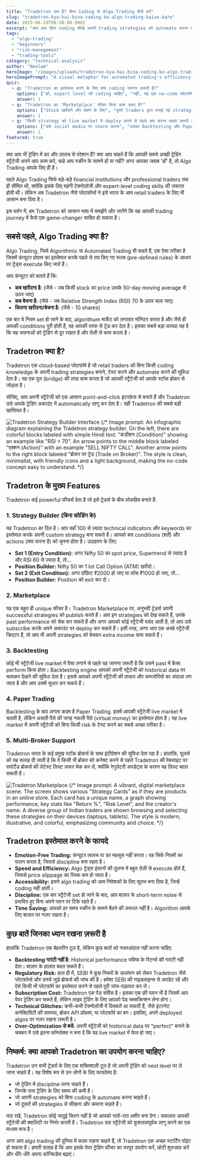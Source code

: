 ```yaml
---
title: "Tradetron क्या है? बिना Coding के Algo Trading कैसे करें"
slug: "tradetron-kya-hai-bina-coding-ke-algo-trading-kaise-kare"
date: 2025-06-20T08:58:00.000Z
excerpt: "क्या आप बिना coding सीखे अपनी trading strategies को automate करना चाहते हैं? जानिए Tradetron कैसे retail निवेशकों को algo trading की दुनिया में कदम रखने में मदद करता है, इसके फायदे, फीचर्स और सावधानियां।"
tags:
  - "algo-trading"
  - "beginners"
  - "risk-management"
  - "trading-tools"
category: "technical-analysis"
author: "Neelam"
heroImage: "/images/uploads/tradetron-kya-hai-bina-coding-ke-algo-trading-kaise-kare/hero-image.jpg"
heroImagePrompt: "A visual metaphor for automated trading's efficiency. A calm Indian trader sits at a sleek, futuristic desk, overseeing a central computer that automatically executes trades based on glowing charts and data streams. In the background, out-of-focus traders work manually in a chaotic environment. The scene contrasts calm, automated control with manual stress. Style: Cinematic, with a blue and orange neon glow, highlighting technology and focus. Text on screen: 'Automated Control'."
quiz:
  - q: "Tradetron का इस्तेमाल करने के लिए क्या coding जानना ज़रूरी है?"
    options: ["हाँ, expert level की coding चाहिए", "नहीं, यह एक no-code प्लेटफॉर्म है", "सिर्फ Python की बेसिक जानकारी चाहिए"]
    answer: 1
  - q: "Tradetron का 'Marketplace' फीचर किस काम आता है?"
    options: ["Stock खरीदने और बेचने के लिए", "दूसरे traders द्वारा बनाई गई strategies को खरीदने या subscribe करने के लिए", "सिर्फ अपनी strategy का performance देखने के लिए"]
    answer: 1
  - q: "किसी strategy को live market में deploy करने से पहले क्या करना सबसे ज़रूरी है?"
    options: ["उसे social media पर share करना", "उसका Backtesting और Paper Trading करना", "तुरंत live trade शुरू कर देना"]
    answer: 1
featured: true
---
```


क्या आप भी ट्रेडिंग में डर और लालच से परेशान हैं? क्या आप चाहते हैं कि आपकी सबसे अच्छी ट्रेडिंग स्ट्रैटेजी अपने आप काम करे, चाहे आप स्क्रीन के सामने हों या नहीं? अगर आपका जवाब 'हाँ' है, तो Algo Trading आपके लिए ही है।

पहले Algo Trading सिर्फ बड़े-बड़े financial institutions और professional traders तक ही सीमित थी, क्योंकि इसके लिए महंगी टेक्नोलॉजी और expert-level coding skills की ज़रूरत होती थी। लेकिन अब Tradetron जैसे प्लेटफॉर्म्स ने इसे भारत के आम retail traders के लिए भी आसान बना दिया है।

इस ब्लॉग में, हम Tradetron को आसान भाषा में समझेंगे और जानेंगे कि यह आपकी trading journey में कैसे एक game-changer साबित हो सकता है।

## सबसे पहले, Algo Trading क्या है?

Algo Trading, जिसे Algorithmic या Automated Trading भी कहते हैं, एक ऐसा तरीका है जिसमें कंप्यूटर प्रोग्राम का इस्तेमाल करके पहले से तय किए गए रूल्स (pre-defined rules) के आधार पर ट्रेड्स execute किए जाते हैं।

आप कंप्यूटर को बताते हैं कि:
*   **कब खरीदना है:** (जैसे - जब किसी stock का price उसके 50-day moving average से ऊपर जाए)
*   **कब बेचना है:** (जैसे - जब Relative Strength Index (RSI) 70 के ऊपर चला जाए)
*   **कितना खरीदना/बेचना है:** (जैसे - 10 shares)

एक बार ये नियम set हो जाने के बाद, algorithum मार्केट को लगातार मॉनिटर करता है और जैसे ही आपकी conditions पूरी होती हैं, वह आपकी तरफ से ट्रेड कर देता है। इसका सबसे बड़ा फायदा यह है कि यह भावनाओं को ट्रेडिंग से दूर रखता है और तेज़ी से काम करता है।

## Tradetron क्या है?

Tradetron एक cloud-based प्लेटफॉर्म है जो retail traders को बिना किसी coding knowledge के अपनी trading strategies बनाने, टेस्ट करने और automate करने की सुविधा देता है। यह एक पुल (bridge) की तरह काम करता है जो आपकी स्ट्रैटेजी को आपके स्टॉक ब्रोकर से जोड़ता है।

सोचिए, आप अपनी स्ट्रैटेजी को एक आसान point-and-click इंटरफ़ेस से बनाते हैं और Tradetron उसे आपके ट्रेडिंग अकाउंट में automatically लागू कर देता है। यही Tradetron की सबसे बड़ी खासियत है।

![Tradetron Strategy Builder Interface](/images/uploads/tradetron-kya-hai-bina-coding-ke-algo-trading-kaise-kare/strategy-builder.jpg)
{/* Image prompt: An infographic diagram explaining the Tradetron strategy builder. On the left, there are colorful blocks labeled with simple Hindi text: "कंडीशन (Condition)" showing an example like "RSI > 70". An arrow points to the middle block labeled "एक्शन (Action)" with an example "SELL NIFTY CALL". Another arrow points to the right block labeled "ब्रोकर पर ट्रेड (Trade on Broker)". The style is clean, minimalist, with friendly icons and a light background, making the no-code concept easy to understand. */}

## Tradetron के मुख्य Features

Tradetron कई powerful फीचर्स देता है जो इसे ट्रेडर्स के बीच लोकप्रिय बनाते हैं:

### 1. Strategy Builder (बिना कोडिंग के)
यह Tradetron का दिल है। आप यहाँ 100 से ज़्यादा technical indicators और keywords का इस्तेमाल करके अपनी custom strategy बना सकते हैं। आपको बस conditions (शर्तें) और actions (क्या करना है) को चुनना होता है। उदाहरण के लिए:
*   **Set 1 (Entry Condition):** अगर Nifty 50 का spot price, Supertrend से ज़्यादा है और RSI 60 से ज़्यादा है, तो...
*   **Position Builder:** Nifty 50 का 1 lot Call Option (ATM) खरीदो।
*   **Set 2 (Exit Condition):** अगर प्रॉफ़िट ₹2000 हो जाए या लॉस ₹1000 हो जाए, तो...
*   **Position Builder:** Position को exit कर दो।

### 2. Marketplace
यह एक बहुत ही unique फीचर है। Tradetron Marketplace पर, अनुभवी ट्रेडर्स अपनी successful strategies को publish करते हैं। आप इन strategies को देख सकते हैं, उनके past performance को चेक कर सकते हैं और अगर आपको कोई स्ट्रैटेजी पसंद आती है, तो आप उसे subscribe करके अपने अकाउंट पर deploy कर सकते हैं। इसी तरह, अगर आप एक अच्छे स्ट्रैटेजी क्रिएटर हैं, तो आप भी अपनी strategies को बेचकर extra income कमा सकते हैं।

### 3. Backtesting
कोई भी स्ट्रैटेजी live market में पैसा लगाने से पहले यह जानना ज़रूरी है कि उसने past में कैसा perform किया होता। Backtesting engine आपको अपनी स्ट्रैटेजी को historical data पर चलाकर देखने की सुविधा देता है। इससे आपको अपनी स्ट्रैटेजी की ताकत और कमजोरियों का अंदाज़ा लग जाता है और आप उसमें सुधार कर सकते हैं।

### 4. Paper Trading
Backtesting के बाद अगला कदम है Paper Trading. इसमें आपकी स्ट्रैटेजी live market में चलती है, लेकिन असली पैसे की जगह नकली पैसे (virtual money) का इस्तेमाल होता है। यह live market में अपनी स्ट्रैटेजी को बिना किसी risk के टेस्ट करने का सबसे अच्छा तरीका है।

### 5. Multi-Broker Support
Tradetron भारत के कई प्रमुख स्टॉक ब्रोकर्स के साथ इंटीग्रेशन की सुविधा देता रहा है। हालांकि, यूज़र्स को यह सलाह दी जाती है कि वे किसी भी ब्रोकर को कनेक्ट करने से पहले Tradetron की वेबसाइट पर सपोर्टेड ब्रोकर्स की लेटेस्ट लिस्ट ज़रूर चेक कर लें, क्योंकि रेगुलेटरी अपडेट्स के कारण यह लिस्ट बदल सकती है।

![Tradetron Marketplace](/images/uploads/tradetron-kya-hai-bina-coding-ke-algo-trading-kaise-kare/marketplace.jpg)
{/* Image prompt: A vibrant, digital marketplace scene. The screen shows various "Strategy Cards" as if they are products in an online store. Each card has a unique name, a graph showing performance, key stats like "Return %", "Risk Level", and the creator's name. A diverse group of Indian traders are shown browsing and selecting these strategies on their devices (laptops, tablets). The style is modern, illustrative, and colorful, emphasizing community and choice. */}

## Tradetron इस्तेमाल करने के फायदे

*   **Emotion-Free Trading:** कंप्यूटर लालच या डर महसूस नहीं करता। वह सिर्फ नियमों का पालन करता है, जिससे discipline बना रहता है।
*   **Speed and Efficiency:** Algo ट्रेड्स इंसानों की तुलना में बहुत तेज़ी से execute होते हैं, जिससे price slippage का रिस्क कम हो जाता है।
*   **Accessibility:** इसने algo trading को आम निवेशकों के लिए सुलभ बना दिया है, जिन्हें coding नहीं आती।
*   **Discipline:** एक बार स्ट्रैटेजी set हो जाने के बाद, आप बाज़ार के short-term noise से प्रभावित हुए बिना अपने प्लान पर टिके रहते हैं।
*   **Time Saving:** आपको हर समय स्क्रीन के सामने बैठने की ज़रूरत नहीं है। Algorithm आपके लिए बाज़ार पर नज़र रखता है।

## कुछ बातें जिनका ध्यान रखना ज़रूरी है

हालांकि Tradetron एक बेहतरीन टूल है, लेकिन कुछ बातों को नज़रअंदाज़ नहीं करना चाहिए:
*   **Backtesting गारंटी नहीं है:** Historical performance भविष्य के रिटर्न्स की गारंटी नहीं देता। बाज़ार के हालात बदल सकते हैं।
*   **Regulatory Risk:** हाल ही में, SEBI ने कुछ नियमों के उल्लंघन को लेकर Tradetron जैसे प्लेटफॉर्म्स और उनसे जुड़े ब्रोकर्स की जांच की है। हमेशा SEBI की गाइडलाइन्स से अपडेट रहें और ऐसे किसी भी प्लेटफॉर्म का इस्तेमाल करने से पहले पूरी जांच-पड़ताल कर लें।
*   **Subscription Cost:** Tradetron एक पेड सर्विस है। इसका एक फ्री प्लान भी है जिसमें आप पेपर ट्रेडिंग कर सकते हैं, लेकिन लाइव ट्रेडिंग के लिए आपको पेड सब्सक्रिप्शन लेना होगा।
*   **Technical Glitches:** कभी-कभी टेक्नोलॉजी में दिक्कतें आ सकती हैं, जैसे इंटरनेट कनेक्टिविटी की समस्या, ब्रोकर API प्रॉब्लम, या प्लेटफॉर्म का बग। इसलिए, अपने deployed algos पर नज़र रखना ज़रूरी है।
*   **Over-Optimization से बचें:** अपनी स्ट्रैटेजी को historical data पर "perfect" बनाने के चक्कर में उसे इतना कॉम्प्लेक्स न बना दें कि वह live market में फेल हो जाए।

## निष्कर्ष: क्या आपको Tradetron का उपयोग करना चाहिए?

Tradetron उन सभी ट्रेडर्स के लिए एक शक्तिशाली टूल है जो अपनी ट्रेडिंग को next level पर ले जाना चाहते हैं। यह विशेष रूप से उन लोगों के लिए फायदेमंद है:
*   जो ट्रेडिंग में discipline लाना चाहते हैं।
*   जिनके पास ट्रेडिंग के लिए समय की कमी है।
*   जो अपनी strategies को बिना coding के automate करना चाहते हैं।
*   जो दूसरों की strategies से सीखना और कमाना चाहते हैं।

याद रखें, Tradetron कोई जादुई चिराग नहीं है जो आपको रातों-रात अमीर बना देगा। सफलता आपकी स्ट्रैटेजी की क्वालिटी पर निर्भर करती है। Tradetron उस स्ट्रैटेजी को कुशलतापूर्वक लागू करने का एक माध्यम मात्र है।

अगर आप algo trading की दुनिया में कदम रखना चाहते हैं, तो Tradetron एक अच्छा स्टार्टिंग पॉइंट हो सकता है। हमारी सलाह है कि आप इसके पेपर ट्रेडिंग फीचर का भरपूर उपयोग करें, छोटी शुरुआत करें और धीरे-धीरे अपना कॉन्फिडेंस बढ़ाएं।